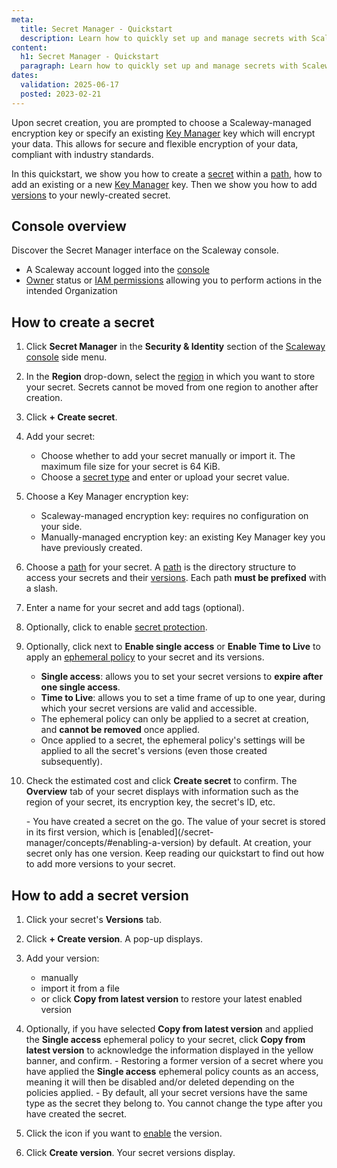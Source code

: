 ```yaml
---
meta:
  title: Secret Manager - Quickstart
  description: Learn how to quickly set up and manage secrets with Scaleway's Secret Manager. Follow our step-by-step guide to create secrets, define paths, and add versions effortlessly.
content:
  h1: Secret Manager - Quickstart
  paragraph: Learn how to quickly set up and manage secrets with Scaleway's Secret Manager. Follow our step-by-step guide to create secrets, define paths, and add versions effortlessly.
dates:
  validation: 2025-06-17
  posted: 2023-02-21
---
```


Upon secret creation, you are prompted to choose a Scaleway-managed encryption key or specify an existing [Key Manager](/key-manager) key which will encrypt your data. This allows for secure and flexible encryption of your data, compliant with industry standards.

In this quickstart, we show you how to create a [secret](/secret-manager/concepts/#secret) within a [path](/secret-manager/concepts/#path), how to add an existing or a new [Key Manager](/key-manager) key. Then we show you how to add [versions](/secret-manager/concepts/#version) to your newly-created secret.

## Console overview
Discover the Secret Manager interface on the Scaleway console.
<GuideFlow src="https://app.guideflow.com/embed/np159qqhzk"/>

<Macro id="requirements" />

- A Scaleway account logged into the [console](https://console.scaleway.com)
- [Owner](/iam/concepts/#owner) status or [IAM permissions](/iam/concepts/#permission) allowing you to perform actions in the intended Organization

## How to create a secret

1. Click **Secret Manager** in the **Security & Identity** section of the [Scaleway console](https://console.scaleway.com/) side menu.
2. In the **Region** drop-down, select the [region](/secret-manager/concepts/#region) in which you want to store your secret.
    <Message type="important">
     Secrets cannot be moved from one region to another after creation.
    </Message>
3. Click **+ Create secret**.
4. Add your secret:
    - Choose whether to add your secret manually or import it.
        <Message type="note">
         The maximum file size for your secret is 64 KiB.
        </Message>
    - Choose a [secret type](/secret-manager/concepts/#secret-types) and enter or upload your secret value.
5. Choose a Key Manager encryption key:
    - Scaleway-managed encryption key: requires no configuration on your side.
    - Manually-managed encryption key: an existing Key Manager key you have previously created.
6. Choose a [path](/secret-manager/concepts/#path) for your secret.
    <Message type="important">
      A [path](/secret-manager/concepts/#path) is the directory structure to access your secrets and their [versions](/secret-manager/concepts/#version). Each path **must be prefixed** with a slash.
    </Message>
7. Enter a name for your secret and add tags (optional).
8. Optionally, click <Icon name="toggle" /> to enable [secret protection](/secret-manager/concepts/#secret-protection).
9. Optionally, click <Icon name="toggle" /> next to **Enable single access** or **Enable Time to Live** to apply an [ephemeral policy](/secret-manager/concepts/#ephemeral-policy) to your secret and its versions.
    <Message type="important">
     - **Single access**: allows you to set your secret versions to **expire after one single access**.
     - **Time to Live**: allows you to set a time frame of up to one year, during which your secret versions are valid and accessible.
     - The ephemeral policy can only be applied to a secret at creation, and **cannot be removed** once applied.
     - Once applied to a secret, the ephemeral policy's settings will be applied to all the secret's versions (even those created subsequently).
    </Message>
10. Check the estimated cost and click **Create secret** to confirm. The **Overview** tab of your secret displays with information such as the region of your secret, its encryption key, the secret's ID, etc.

    <Message type="note">
      - You have created a secret on the go. The value of your secret is stored in its first version, which is [enabled](/secret-manager/concepts/#enabling-a-version) by default. At creation, your secret only has one version. Keep reading our quickstart to find out how to add more versions to your secret.
    </Message>

## How to add a secret version

1. Click your secret's **Versions** tab.
2. Click **+ Create version**. A pop-up displays.
3. Add your version:

    - manually
    - import it from a file
    - or click **Copy from latest version** to restore your latest enabled version

4. Optionally, if you have selected **Copy from latest version** and applied the **Single access** ephemeral policy to your secret, click **Copy from latest version** to acknowledge the information displayed in the yellow banner, and confirm.
      <Message type="important">
        - Restoring a former version of a secret where you have applied the **Single access** ephemeral policy counts as an access, meaning it will then be disabled and/or deleted depending on the policies applied.
        - By default, all your secret versions have the same type as the secret they belong to. You cannot change the type after you have created the secret.
      </Message>
5. Click the <Icon name="toggle" /> icon if you want to [enable](/secret-manager/concepts/#enabling-a-version) the version.
6. Click **Create version**. Your secret versions display.